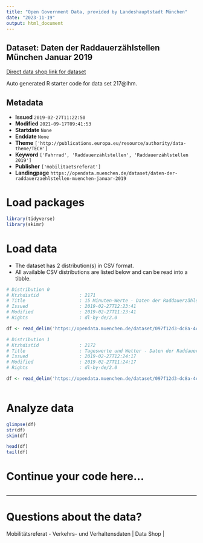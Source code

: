 ```yaml
---
title: "Open Government Data, provided by Landeshauptstadt München"
date: "2023-11-19"
output: html_document
---
```


## Dataset: Daten der Raddauerzählstellen München Januar 2019

[Direct data shop link for dataset](https://opendata.muenchen.de/dataset/daten-der-raddauerzaehlstellen-muenchen-januar-2019)

Auto generated R starter code for data set 217@lhm.

## Metadata

- **Issued** `2019-02-27T11:22:50`
- **Modified** `2021-09-17T09:41:53`
- **Startdate** `None`
- **Enddate** `None`
- **Theme** `['http://publications.europa.eu/resource/authority/data-theme/TECH']`
- **Keyword** `['Fahrrad', 'Raddauerzählstellen', 'Raddauerzählstellen 2019']`
- **Publisher** `['mobilitaetsreferat']`
- **Landingpage** `https://opendata.muenchen.de/dataset/daten-der-raddauerzaehlstellen-muenchen-januar-2019`


# Load packages

```r

library(tidyverse)
library(skimr)

```

# Load data

-   The dataset has 2 distribution(s) in CSV format.
-   All available CSV distributions are listed below and can be read into a tibble.

```r

# Distribution 0
# Ktzhdistid               : 2171
# Title                    : 15 Minuten-Werte - Daten der Raddauerzählstellen München Januar 2019
# Issued                   : 2019-02-27T12:23:41
# Modified                 : 2019-02-27T11:23:41
# Rights                   : dl-by-de/2.0

df <- read_delim('https://opendata.muenchen.de/dataset/097f12d3-dc8a-4c83-a6f4-403b8c110540/resource/3dabb519-48d9-47ff-bea5-83e3fadd7b1b/download/rad20190115min.csv')

# Distribution 1
# Ktzhdistid               : 2172
# Title                    : Tageswerte und Wetter - Daten der Raddauerzählstellen München Januar 2019
# Issued                   : 2019-02-27T12:24:17
# Modified                 : 2019-02-27T11:24:17
# Rights                   : dl-by-de/2.0

df <- read_delim('https://opendata.muenchen.de/dataset/097f12d3-dc8a-4c83-a6f4-403b8c110540/resource/685dd828-a7b8-4368-b0ff-963f994e1c52/download/rad201901tage.csv')



```

# Analyze data

```r

glimpse(df)
str(df)
skim(df)

head(df)
tail(df)

```

# Continue your code here...

```r

```

------------------------------------------------------------------------

# Questions about the data?

Mobilitätsreferat - Verkehrs- und Verhaltensdaten | Data Shop | 
